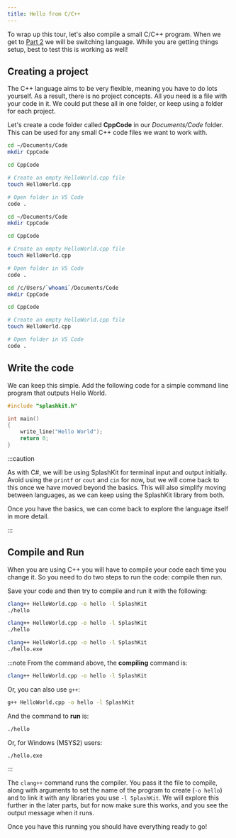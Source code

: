 ```yaml
---
title: Hello from C/C++
---
```



To wrap up this tour, let's also compile a small C/C++ program. When we get to [Part 2](/book/part-2-organised-code/00-part-2-programs-as-organised-code) we will be switching language. While you are getting things setup, best to test this is working as well!

## Creating a project

The C++ language aims to be very flexible, meaning you have to do lots yourself. As a result, there is no project concepts. All you need is a file with your code in it. We could put these all in one folder, or keep using a folder for each project.

Let's create a code folder called **CppCode** in our *Documents/Code* folder. This can be used for any small C++ code files we want to work with.

<Tabs syncKey="terminal-type">
<TabItem label="macOS">

```zsh
cd ~/Documents/Code
mkdir CppCode

cd CppCode

# Create an empty HelloWorld.cpp file
touch HelloWorld.cpp

# Open folder in VS Code
code .
```

</TabItem>
<TabItem label="Windows (WSL) & Linux">

```zsh
cd ~/Documents/Code
mkdir CppCode

cd CppCode

# Create an empty HelloWorld.cpp file
touch HelloWorld.cpp

# Open folder in VS Code
code .
```

</TabItem>
<TabItem label="Windows (MSYS2)">

```zsh
cd /c/Users/`whoami`/Documents/Code
mkdir CppCode

cd CppCode

# Create an empty HelloWorld.cpp file
touch HelloWorld.cpp

# Open folder in VS Code
code .
```

</TabItem>
</Tabs>

## Write the code

We can keep this simple. Add the following code for a simple command line program that outputs Hello World.

```cpp
#include "splashkit.h"

int main()
{
    write_line("Hello World");
    return 0;
}
```

:::caution

As with C#, we will be using SplashKit for terminal input and output initially. Avoid using the `printf` or `cout` and `cin` for now, but we will come back to this once we have moved beyond the basics. This will also simplify moving between languages, as we can keep using the SplashKit library from both.

Once you have the basics, we can come back to explore the language itself in more detail.

:::

## Compile and Run

When you are using C++ you will have to compile your code each time you change it. So you need to do two steps to run the code: compile then run.

Save your code and then try to compile and run it with the following:

<Tabs syncKey="terminal-type">
<TabItem label="macOS">

```zsh
clang++ HelloWorld.cpp -o hello -l SplashKit
./hello
```

</TabItem>
<TabItem label="Windows (WSL) & Linux">

```zsh
clang++ HelloWorld.cpp -o hello -l SplashKit
./hello
```

</TabItem>
<TabItem label="Windows (MSYS2)">

```zsh
clang++ HelloWorld.cpp -o hello -l SplashKit
./hello.exe
```

</TabItem>
</Tabs>

:::note
From the command above, the **compiling** command is:

```zsh
clang++ HelloWorld.cpp -o hello -l SplashKit
```

Or, you can also use `g++`:

```zsh
g++ HelloWorld.cpp -o hello -l SplashKit
```

And the command to **run** is:

```zsh
./hello
```

Or, for Windows (MSYS2) users:

```zsh
./hello.exe
```

:::

The `clang++` command runs the compiler. You pass it the file to compile, along with arguments to set the name of the program to create (`-o hello`) and to link it with any libraries you use `-l SplashKit`. We will explore this further in the later parts, but for now make sure this works, and you see the output message when it runs.

Once you have this running you should have everything ready to go!
